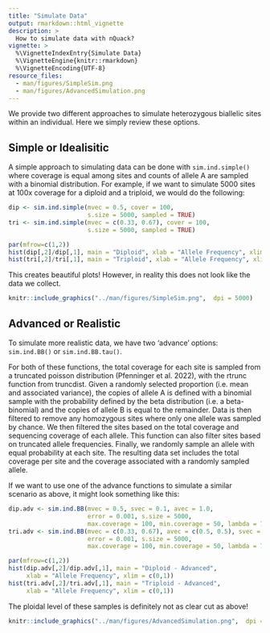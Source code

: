 ```yaml
---
title: "Simulate Data"
output: rmarkdown::html_vignette
description: >
  How to simulate data with nQuack?
vignette: >
  %\VignetteIndexEntry{Simulate Data}
  %\VignetteEngine{knitr::rmarkdown}
  %\VignetteEncoding{UTF-8}
resource_files: 
  - man/figures/SimpleSim.png
  - man/figures/AdvancedSimulation.png
---
```


We provide two different approaches to simulate heterozygous biallelic sites within an individual. Here we simply review these options.

## Simple or Idealisitic       
A simple approach to simulating data can be done with `sim.ind.simple()` where coverage is equal among sites and counts of allele A are sampled with a binomial distribution. For example, if we want to simulate 5000 sites at 100x coverage for a diploid and a triploid, we would do the following:

```r
dip <- sim.ind.simple(mvec = 0.5, cover = 100, 
                      s.size = 5000, sampled = TRUE)
tri <- sim.ind.simple(mvec = c(0.33, 0.67), cover = 100,
                      s.size = 5000, sampled = TRUE)

par(mfrow=c(1,2))
hist(dip[,2]/dip[,1], main = "Diploid", xlab = "Allele Frequency", xlim = c(0,1))
hist(tri[,2]/tri[,1], main = "Triploid", xlab = "Allele Frequency", xlim = c(0,1))

```
This creates beautiful plots! However, in reality this does not look like the data we collect.   


```r
knitr::include_graphics("../man/figures/SimpleSim.png",  dpi = 5000)
```

## Advanced or Realistic   
To simulate more realistic data, we have two 'advance' options: `sim.ind.BB()` or `sim.ind.BB.tau()`. 

For both of these functions, the total coverage for each site is sampled from a truncated poisson distribution  (Pfenninger et al. 2022), with the rtrunc function from truncdist. Given a randomly selected proportion (i.e. mean and associated variance), the copies of allele A is defined with a binomial sample with the probability defined by the beta distribution (i.e. a beta-binomial) and the copies of allele B is equal to the remainder. Data is then filtered to remove any homozygous sites where only one allele was sampled by chance. We then filtered the sites based on the total coverage and sequencing coverage of each allele. This function can also filter sites based on truncated allele frequencies. Finally, we randomly sample an allele with equal probability at each site. The resulting data set includes the total coverage per site and the coverage associated with a randomly sampled allele. 

If we want to use one of the advance functions to simulate a similar scenario as above, it might look something like this:  

```r
dip.adv <- sim.ind.BB(mvec = 0.5, svec = 0.1, avec = 1.0, 
                      error = 0.001, s.size = 5000, 
                      max.coverage = 100, min.coverage = 50, lambda = 75)
tri.adv <- sim.ind.BB(mvec = c(0.33, 0.67), avec = c(0.5, 0.5), svec = c(0.01, 0.01), 
                      error = 0.001, s.size = 5000, 
                      max.coverage = 100, min.coverage = 50, lambda = 75)

par(mfrow=c(1,2))
hist(dip.adv[,2]/dip.adv[,1], main = "Diploid - Advanced", 
     xlab = "Allele Frequency", xlim = c(0,1))
hist(tri.adv[,2]/tri.adv[,1], main = "Triploid - Advanced", 
     xlab = "Allele Frequency", xlim = c(0,1))

```

The ploidal level of these samples is definitely not as clear cut as above! 

```r
knitr::include_graphics("../man/figures/AdvancedSimulation.png",  dpi = 5000)
```
